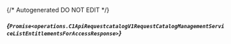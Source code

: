{/* Autogenerated DO NOT EDIT  */}

##### *{`Promise<operations.C1ApiRequestcatalogV1RequestCatalogManagementServiceListEntitlementsForAccessResponse>`}*

<Collapsible defaultOpen openLabel={Labels.showProperties} closeLabel={Labels.hideProperties}>
  <C1ApiRequestcatalogV1RequestCatalogManagementServiceListEntitlementsForAccessResponse />
</Collapsible>



